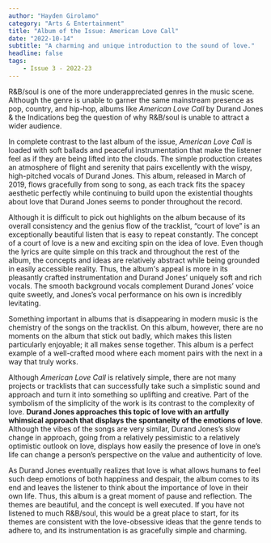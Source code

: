 ```yaml
---
author: "Hayden Girolamo"
category: "Arts & Entertainment"
title: "Album of the Issue: American Love Call"
date: "2022-10-14"
subtitle: "A charming and unique introduction to the sound of love."
headline: false
tags:
    - Issue 3 - 2022-23
---
```


R&B/soul is one of the more underappreciated genres in the music scene. Although the genre is unable to garner the same mainstream presence as pop, country, and hip-hop, albums like _American Love Call_ by Durand Jones & the Indications beg the question of why R&B/soul is unable to attract a wider audience. 

In complete contrast to the last album of the issue, _American Love Call_ is loaded with soft ballads and peaceful instrumentation that make the listener feel as if they are being lifted into the clouds. The simple production creates an atmosphere of flight and serenity that pairs excellently with the wispy, high-pitched vocals of Durand Jones. This album, released in March of 2019, flows gracefully from song to song, as each track fits the spacey aesthetic perfectly while continuing to build upon the existential thoughts about love that Durand Jones seems to ponder throughout the record. 

Although it is difficult to pick out highlights on the album because of its overall consistency and the genius flow of the tracklist, “court of love” is an exceptionally beautiful listen that is easy to repeat constantly. The concept of a court of love is a new and exciting spin on the idea of love. Even though the lyrics are quite simple on this track and throughout the rest of the album, the concepts and ideas are relatively abstract while being grounded in easily accessible reality. Thus, the album's appeal is more in its pleasantly crafted instrumentation and Durand Jones’ uniquely soft and rich vocals. The smooth background vocals complement Durand Jones’ voice quite sweetly, and Jones’s vocal performance on his own is incredibly levitating.

Something important in albums that is disappearing in modern music is the chemistry of the songs on the tracklist. On this album, however, there are no moments on the album that stick out badly, which makes this listen particularly enjoyable; it all makes sense together. This album is a perfect example of a well-crafted mood where each moment pairs with the next in a way that truly works. 

Although _American Love Call_ is relatively simple, there are not many projects or tracklists that can successfully take such a simplistic sound and approach and turn it into something so uplifting and creative. Part of the symbolism of the simplicity of the work is its contrast to the complexity of love. **Durand Jones approaches this topic of love with an artfully whimsical approach that displays the spontaneity of the emotions of love**. Although the vibes of the songs are very similar, Durand Jones’s slow change in approach, going from a relatively pessimistic to a relatively optimistic outlook on love, displays how easily the presence of love in one’s life can change a person’s perspective on the value and authenticity of love.

As Durand Jones eventually realizes that love is what allows humans to feel such deep emotions of both happiness and despair, the album comes to its end and leaves the listener to think about the importance of love in their own life. Thus, this album is a great moment of pause and reflection. The themes are beautiful, and the concept is well executed. If you have not listened to much R&B/soul, this would be a great place to start, for its themes are consistent with the love-obsessive ideas that the genre tends to adhere to, and its instrumentation is as gracefully simple and charming.

